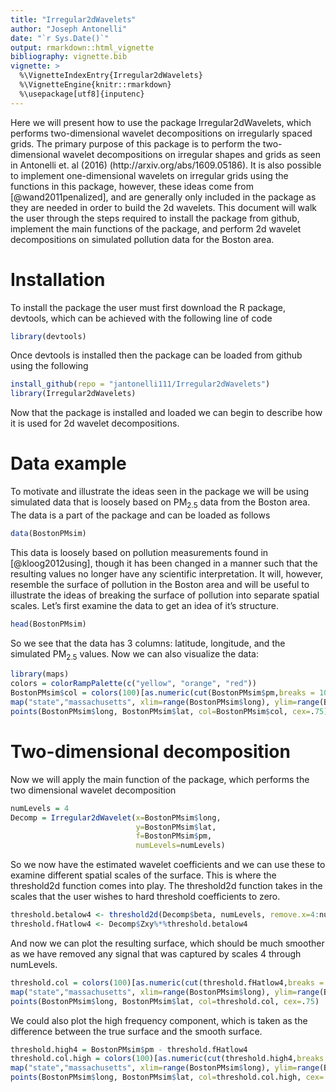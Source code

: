 ```yaml
---
title: "Irregular2dWavelets"
author: "Joseph Antonelli"
date: "`r Sys.Date()`"
output: rmarkdown::html_vignette
bibliography: vignette.bib
vignette: >
  %\VignetteIndexEntry{Irregular2dWavelets}
  %\VignetteEngine{knitr::rmarkdown}
  %\usepackage[utf8]{inputenc}
---
```


Here we will present how to use the package Irregular2dWavelets, which performs two-dimensional wavelet decompositions on irregularly spaced grids. The primary purpose of this package is to perform the two-dimensional wavelet decompositions on irregular shapes and grids as seen in Antonelli et. al (2016) (http://arxiv.org/abs/1609.05186). It is also possible to implement one-dimensional wavelets on irregular grids using the functions in this package, however, these ideas come from [@wand2011penalized], and are generally only included in the package as they are needed in order to build the 2d wavelets. This document will walk the user through the steps required to install the package from github, implement the main functions of the package, and perform 2d wavelet decompositions on simulated pollution data for the Boston area.

# Installation

To install the package the user must first download the R package, devtools, which can be achieved with the following line of code

```r
library(devtools)
```

Once devtools is installed then the package can be loaded from github using the following

```r
install_github(repo = "jantonelli111/Irregular2dWavelets")
library(Irregular2dWavelets)
```

Now that the package is installed and loaded we can begin to describe how it is used for 2d wavelet decompositions.

# Data example

To motivate and illustrate the ideas seen in the package we will be using simulated data that is loosely based on $\text{PM}_{2.5}$ data from the Boston area. The data is a part of the package and can be loaded as follows

```r
data(BostonPMsim)
```

This data is loosely based on pollution measurements found in [@kloog2012using], though it has been changed in a manner such that the resulting values no longer have any scientific interpretation. It will, however, resemble the surface of pollution in the Boston area and will be useful to illustrate the ideas of breaking the surface of pollution into separate spatial scales. Let's first examine the data to get an idea of it's structure. 

```r
head(BostonPMsim)
```

So we see that the data has 3 columns: latitude, longitude, and the simulated $\text{PM}_{2.5}$ values. Now we can also visualize the data:

```r
library(maps)
colors = colorRampPalette(c("yellow", "orange", "red"))
BostonPMsim$col = colors(100)[as.numeric(cut(BostonPMsim$pm,breaks = 100))]
map("state","massachusetts", xlim=range(BostonPMsim$long), ylim=range(BostonPMsim$lat))
points(BostonPMsim$long, BostonPMsim$lat, col=BostonPMsim$col, cex=.75)
```

# Two-dimensional decomposition

Now we will apply the main function of the package, which performs the two dimensional wavelet decomposition

```r
numLevels = 4
Decomp = Irregular2dWavelet(x=BostonPMsim$long, 
                            y=BostonPMsim$lat,
                            f=BostonPMsim$pm,
                            numLevels=numLevels)
```

So we now have the estimated wavelet coefficients and we can use these to examine different spatial scales of the surface. This is where the threshold2d function comes into play. The threshold2d function takes in the scales that the user wishes to hard threshold coefficients to zero. 

```r
threshold.betalow4 <- threshold2d(Decomp$beta, numLevels, remove.x=4:numLevels, remove.y=4:numLevels)
threshold.fHatlow4 <- Decomp$Zxy%*%threshold.betalow4
```

And now we can plot the resulting surface, which should be much smoother as we have removed any signal that was captured by scales 4 through numLevels. 

```r
threshold.col = colors(100)[as.numeric(cut(threshold.fHatlow4,breaks = 100))]
map("state","massachusetts", xlim=range(BostonPMsim$long), ylim=range(BostonPMsim$lat))
points(BostonPMsim$long, BostonPMsim$lat, col=threshold.col, cex=.75)
```

We could also plot the high frequency component, which is taken as the difference between the true surface and the smooth surface.

```r
threshold.high4 = BostonPMsim$pm - threshold.fHatlow4
threshold.col.high = colors(100)[as.numeric(cut(threshold.high4,breaks = 100))]
map("state","massachusetts", xlim=range(BostonPMsim$long), ylim=range(BostonPMsim$lat))
points(BostonPMsim$long, BostonPMsim$lat, col=threshold.col.high, cex=.75)
```

